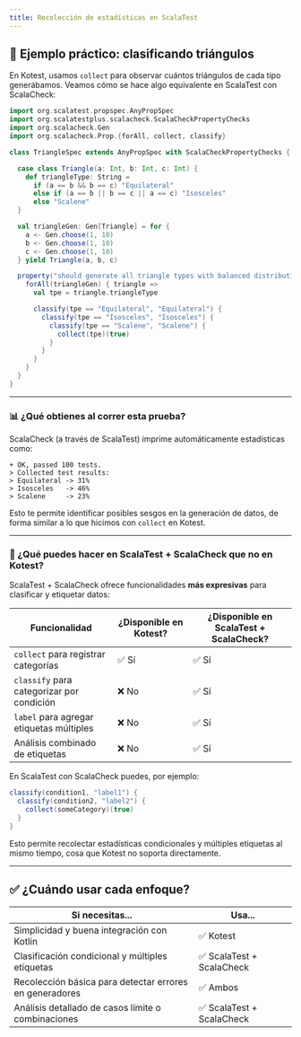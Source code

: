 ```yaml
---
title: Recolección de estadísticas en ScalaTest
---
```



<ReadingTime />
<GithubRepoLink user="r8vnhill" repo="" />

## 🧪 Ejemplo práctico: clasificando triángulos

En Kotest, usamos `collect` para observar cuántos triángulos de cada tipo generábamos. Veamos cómo se hace algo equivalente en ScalaTest con ScalaCheck:

```scala showLineNumbers
import org.scalatest.propspec.AnyPropSpec
import org.scalatestplus.scalacheck.ScalaCheckPropertyChecks
import org.scalacheck.Gen
import org.scalacheck.Prop.{forAll, collect, classify}

class TriangleSpec extends AnyPropSpec with ScalaCheckPropertyChecks {

  case class Triangle(a: Int, b: Int, c: Int) {
    def triangleType: String =
      if (a == b && b == c) "Equilateral"
      else if (a == b || b == c || a == c) "Isosceles"
      else "Scalene"
  }

  val triangleGen: Gen[Triangle] = for {
    a <- Gen.choose(1, 10)
    b <- Gen.choose(1, 10)
    c <- Gen.choose(1, 10)
  } yield Triangle(a, b, c)

  property("should generate all triangle types with balanced distribution") {
    forAll(triangleGen) { triangle =>
      val tpe = triangle.triangleType

      classify(tpe == "Equilateral", "Equilateral") {
        classify(tpe == "Isosceles", "Isosceles") {
          classify(tpe == "Scalene", "Scalene") {
            collect(tpe)(true)
          }
        }
      }
    }
  }
}
```

---

### 📊 ¿Qué obtienes al correr esta prueba?

ScalaCheck (a través de ScalaTest) imprime automáticamente estadísticas como:

```
+ OK, passed 100 tests.
> Collected test results:
> Equilateral -> 31%
> Isosceles   -> 46%
> Scalene     -> 23%
```

Esto te permite identificar posibles sesgos en la generación de datos, de forma similar a lo que hicimos con `collect` en Kotest.

---

### 🧭 ¿Qué puedes hacer en ScalaTest + ScalaCheck que no en Kotest?

ScalaTest + ScalaCheck ofrece funcionalidades **más expresivas** para clasificar y etiquetar datos:

| Funcionalidad                                  | ¿Disponible en Kotest? | ¿Disponible en ScalaTest + ScalaCheck? |
|-----------------------------------------------|-------------------------|----------------------------------------|
| `collect` para registrar categorías            | ✅ Sí                   | ✅ Sí                                  |
| `classify` para categorizar por condición      | ❌ No                   | ✅ Sí                                  |
| `label` para agregar etiquetas múltiples       | ❌ No                   | ✅ Sí                                  |
| Análisis combinado de etiquetas                | ❌ No                   | ✅ Sí                                  |

En ScalaTest con ScalaCheck puedes, por ejemplo:

```scala
classify(condition1, "label1") {
  classify(condition2, "label2") {
    collect(someCategory)(true)
  }
}
```

Esto permite recolectar estadísticas condicionales y múltiples etiquetas al mismo tiempo, cosa que Kotest no soporta directamente.

---

## ✅ ¿Cuándo usar cada enfoque?

| Si necesitas...                                        | Usa...                     |
|--------------------------------------------------------|----------------------------|
| Simplicidad y buena integración con Kotlin             | ✅ Kotest                  |
| Clasificación condicional y múltiples etiquetas        | ✅ ScalaTest + ScalaCheck |
| Recolección básica para detectar errores en generadores| ✅ Ambos                   |
| Análisis detallado de casos límite o combinaciones     | ✅ ScalaTest + ScalaCheck |
